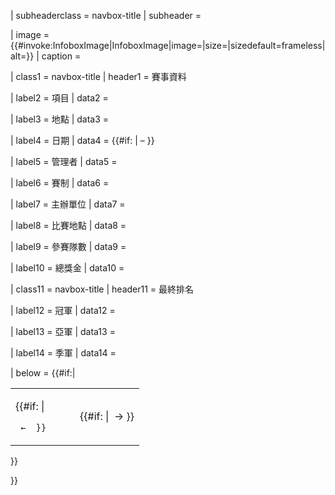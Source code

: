{{Infobox
| title = {{If empty|{{{name|{{{賽事資料|}}}}}}|{{PAGENAMEBASE}}}}

| subheaderclass = navbox-title
| subheader = {{{year|}}}

| image = {{#invoke:InfoboxImage|InfoboxImage|image={{{image|}}}|size={{{image_size|}}}|sizedefault=frameless|alt={{{alt|}}}}}
| caption = {{{caption|}}}

| class1 = navbox-title
| header1 = <includeonly>賽事資料</includeonly>

| label2 = 項目
| data2 = {{{sport|}}}

| label3 = 地點
| data3 = {{{location|}}}

| label4 = 日期
| data4  = {{#if:{{{start_date|}}} | {{{start_date}}}–{{{end_date|}}} }}

| label5 = 管理者
| data5 = {{{administrator|}}}

| label6 = 賽制
| data6 = {{{tournament format|}}}

| label7 = 主辦單位
| data7 = {{{host|}}}

| label8 = 比賽地點
| data8 = {{{venues|}}}

| label9 = 參賽隊數
| data9 = {{{teams|}}}

| label10 = 總獎金
| data10 = {{{purse|}}}

| class11 = navbox-title
| header11 = <includeonly>最終排名</includeonly>

| label12 = 冠軍
| data12 = {{{champions|}}}

| label13 = 亞軍
| data13 = {{{runner-up1|}}}

| label14 = 季軍
| data14 = {{{runner-up2|}}}

| below  = {{#if:{{{previous|}}}{{{next|}}}|
<table style="width:100%"><tr>
<td style="width:50%;text-align:left;">{{#if:{{{previous|}}} |
  ←&nbsp;{{{previous}}} }}</td>
<td style="width:50%;text-align:right;">{{#if:{{{next|}}} | {{{next}}}&nbsp;→ }}</td>
</tr></table>}}

}}<noinclude>
{{documentation}}
</noinclude>